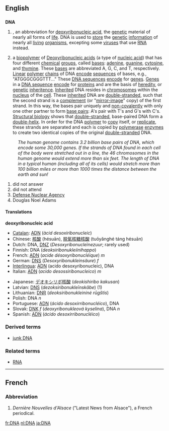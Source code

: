 ==English==
==={{initialism}}===
'''DNA'''
{{wikipedia}}
#{{biology}}, {{genetics}} an abbreviation for [[deoxyribonucleic acid]], the [[genetic]] material of nearly all forms of [[life]]. DNA is used to [[store]] the [[genetic]] [[information]] of nearly all [[living]] [[organisms]], excepting some [[viruses]] that use [[RNA]] instead.
#{{biochemistry}} a [[biopolymer]] of [[Deoxyribonucleic acid]]s (a type of [[nucleic acid]]) that has four different [[chemical]] [[groups]], called [[bases]]: [[adenine]], [[guanine]], [[cytosine]], and [[thymine]]. These [[bases]] are abbreviated A, G, C, and T, respectively. [[Linear]] [[polymer]] [[chain]]s of DNA [[encode]] [[sequence]]s of bases, e.g., "ATGGGCGGGTTT..." These [[DNA sequence]]s [[encode]] for [[gene]]s. [[Gene]]s in a [[DNA sequence]] [[encode]] for [[protein]]s and are the basis of [[heredity]], or [[genetic]] [[inheritence]]. [[Inherit]]ed DNA resides in [[chromosome]]s within the [[nucleus]] of the [[cell]]. These [[inherit]]ed DNA are [[double-stranded]], such that the second strand is a [[complement]] (or "[[mirror-image]]" copy) of the first strand. In this way, the bases pair uniquely and [[non-covalent]]ly with only one other partner to form [[base pair]]s: A's pair with T's and G's with C's. [[Structural biology]] shows that [[double-stranded]], base-paired DNA form a [[double-helix]]. In order for the DNA [[polymer]] to [[copy]] itself, or [[replicate]], these strands are separated and each is copied by [[polymerase]] [[enzyme]]s to create two identical copies of the original [[double-stranded]] DNA.
:''The human genome contains 3.2 billion base pairs of DNA, which encode some 30,000 genes. If the strands of DNA found in each cell of the body were stretched out in a line, the 46 chromosomes in the human genome would extend more than six feet. The length of DNA in a typical human (including all of its cells) would stretch more than 100 billion miles or more than 1000 times the distance between the earth and sun!''   
#did not answer
#did not attend
#[[w:Defense Nuclear Agency|Defense Nuclear Agency]]
#Douglas Noel Adams


====Translations====
'''deoxyribonucleic acid'''
{{top}}
<!--languages from A to J go here-->
*[[Catalan]]: [[ADN]] (''àcid desoxiribonucleic'')	 
*Chinese: [[核酸]] (hésuān), [[脱氧核糖核酸]] (tuōyǎnghé táng hésuān)	 
*Dutch: DNA, [[DNZ]] (''Desoxyribonucleïnezuur''; rarely used)
*Finnish: DNA (''deoksiribonukleiinihappo'')
*French: [[ADN]] (''acide désoxyribonucléique'') ''m''
*German: [[DNS]] (''Desoxyribonukleinsäure'') ''f''
*[[Interlingua]]: [[ADN]] (acido desoxyribonucleic), DNA
*Italian: [[ADN]] (''acido desossiribonucleico'') ''m''
{{mid}}
<!--languages from K to Z go here-->
*Japanese: [[デオキシリボ核酸]] (''deokishiribo kakusan'')
*Latvian: [[DNS#Latvian|DNS]] (''dezoksiribonukleīnskābe'') (1)
*Lithuanian: [[DNR]] (''deoksiribonukleininė rūgštis'')
*Polish: DNA ''n''
*Portuguese: [[ADN]] (''ácido desoxirribonucléico''), DNA
*Slovak: [[DNK]] ''f'' (''deoxyribonukleová kyselina''), DNA ''n''
*Spanish: [[ADN]] (''ácido desoxirribonucléico'')
{{bottom}}

===Derived terms===
*[[junk DNA]]

===Related terms===
*[[RNA]]

----
==French==
===Abbreviation===

#''Dernière Nouvelles d'Alsace'' ("Latest News from Alsace"), a French periodical.

[[fr:DNA]]
[[nl:DNA]]
[[ja:DNA]]
